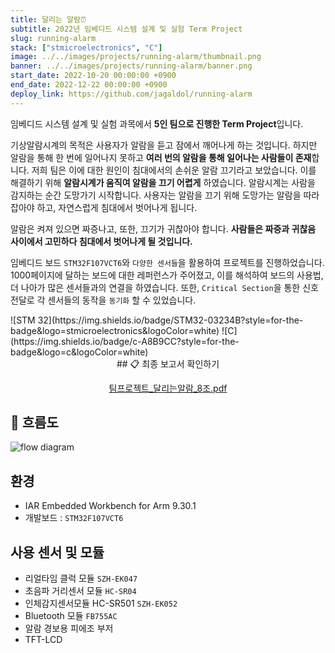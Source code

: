 ```yaml
---
title: 달리는 알람⏰
subtitle: 2022년 임베디드 시스템 설계 및 실험 Term Project
slug: running-alarm
stack: ["stmicroelectronics", "C"]
image: ../../images/projects/running-alarm/thumbnail.png
banner: ../../images/projects/running-alarm/banner.png
start_date: 2022-10-20 00:00:00 +0900
end_date: 2022-12-22 00:00:00 +0900
deploy_link: https://github.com/jagaldol/running-alarm
---
```



임베디드 시스템 설계 및 실험 과목에서 **5인 팀으로 진행한 Term Project**입니다.

기상알람시계의 목적은 사용자가 알람을 듣고 잠에서 깨어나게 하는 것입니다. 하지만 알람을 통해 한 번에 일어나지 못하고 **여러 번의 알람을 통해 일어나는 사람들이 존재**합니다. 저희 팀은 이에 대한 원인이 침대에서의 손쉬운 알람 끄기라고 보았습니다. 이를 해결하기 위해 **알람시계가 움직여 알람을 끄기 어렵게** 하였습니다. 알람시계는 사람을 감지하는 순간 도망가기 시작합니다. 사용자는 알람을 끄기 위해 도망가는 알람을 따라잡아야 하고, 자연스럽게 침대에서 벗어나게 됩니다.

알람은 켜져 있으면 짜증나고, 또한, 끄기가 귀찮아야 합니다. **사람들은 짜증과 귀찮음 사이에서 고민하다 침대에서 벗어나게 될 것입니다.**

임베디드 보드 `STM32F107VCT6`와 `다양한 센서들`을 활용하여 프로젝트를 진행하었습니다. 1000페이지에 달하는 보드에 대한 레퍼런스가 주어졌고, 이를 해석하여 보드의 사용법, 더 나아가 많은 센서들과의 연결을 하였습니다. 또한, `Critical Section`을 통한 신호 전달로 각 센서들의 동작을 `동기화` 할 수 있었습니다.



<Stacks>
  ![STM 32](https://img.shields.io/badge/STM32-03234B?style=for-the-badge&logo=stmicroelectronics&logoColor=white)
  ![C](https://img.shields.io/badge/c-A8B9CC?style=for-the-badge&logo=c&logoColor=white)
</Stacks>

<div align="center">
  ## 📋 최종 보고서 확인하기

  <a href="/files/팀프로젝트_달리는알람_8조.pdf">팀프로젝트_달리는알람_8조.pdf</a>
</div>

## 💭️️ 흐름도

![flow diagram](../../images/projects/running-alarm/flow-diagram.png)

## 환경
- IAR Embedded Workbench for Arm 9.30.1
- 개발보드 : `STM32F107VCT6`

## 사용 센서 및 모듈
 - 리얼타임 클럭 모듈 `SZH-EK047`
 - 초음파 거리센서 모듈 `HC-SR04`
 - 인체감지센서모듈 HC-SR501 `SZH-EK052`
 - Bluetooth 모듈 `FB755AC`
 - 알람 경보용 피에조 부저
 - TFT-LCD

<MemberContainer>
  <MemberGrid members={[
    {
      imageSrc: 'https://github.com/jagaldol.png',
      link: 'https://github.com/jagaldol',
      name: '안혜준',
      description: '초음파 거리 센서 모듈 담당'
    },
    {
      imageSrc: 'https://github.com/fkthfvk112.png',
      link: 'https://github.com/fkthfvk112',
      name: '정진성',
      description: 'bluetooth 모듈 담당'
    },
    {
      imageSrc: 'https://github.com/icarus012832.png',
      link: 'https://github.com/icarus012832',
      name: '박진영',
      description: '인체 감지 센서 담당'
    },
    {
      imageSrc: 'https://github.com/limiabc.png',
      link: 'https://github.com/limiabc',
      name: '한병정',
      description: '리얼타임 클럭 모듈 담당'
    },
    {
      imageSrc: 'https://github.com/mia2583.png',
      link: 'https://github.com/mia2583',
      name: '김명서',
      description: '납땜 및 회로 연결 담당'
    },
  ]} />
</MemberContainer>